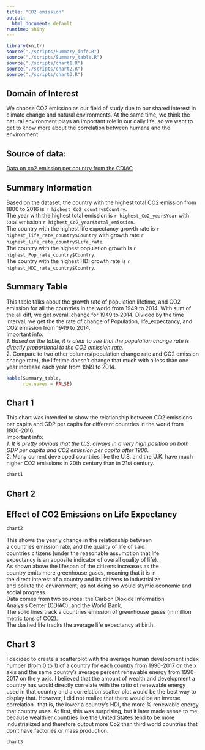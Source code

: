 ```yaml
---
title: "CO2 emission"
output:
  html_document: default
runtime: shiny
---
```


```r

library(knitr)
source("./scripts/Summary_info.R")
source("./scripts/Summary_table.R")
source("./scripts/chart1.R")
source("./scripts/chart2.R")
source("./scripts/chart3.R")

```

## Domain of Interest

We choose CO2 emission as our field of study due to our shared interest in climate change and natural environments. At the same time, we think the natural environment plays an important role in our daily life, so we want to get to know more about the correlation between humans and the environment.

## Source of data:
[Data on co2 emission per country from the CDIAC](https://datahub.io/core/co2-fossil-by-nation#readme) <br>

## Summary Information

Based on the dataset, the country with the highest total CO2 emission from 1800 to 2016 is `r highest_Co2_country$Country`. <br>
The year with the highest total emission is `r highest_Co2_year$Year` with total emission `r highest_Co2_year$total_emission`. <br>
The country with the highest life expectancy growth rate is `r highest_life_rate_country$Country` with growth rate `r highest_life_rate_country$Life_rate`. <br>
The country with the highest population growth is `r highest_Pop_rate_country$Country`. <br>
The country with the highest HDI growth rate is `r highest_HDI_rate_country$Country`. <br>


## Summary Table

This table talks about the growth rate of population
lifetime, and CO2 emission for all the countries in
the world from 1949 to 2014. With sum of the all diff,
we get overall change for 1949 to 2014. Divided by the time
interval, we get the the rate of change of Population, life_expectancy,
and CO2 emission from 1949 to 2014. <br>
Important info: <br>
*1. Based on the table, it is clear to see that the population
change rate is directly proportional to the CO2 emission rate. <br>
*2. Compare to two other columns(population change rate and
CO2 emission change rate), the lifetime doesn't change that
much with a less than one year increase each year from
1949 to 2014. <br>

```r

kable(Summary_table,
      row.names = FALSE)

```


## Chart 1

This chart was intended to show the relationship between
CO2 emissions per capita and GDP per capita for
different countries in the world from 1800-2016. <br>
Important info: <br>
*1. It is pretty obvious that the U.S. always in a
very high position on both GDP per capita and
CO2 emission per capita after 1900. <br>
*2. Many current developed countries like
the U.S. and the U.K. have much
higher CO2 emissions in 20th century than in
21st century. <br>

```r

chart1

```


## Chart 2

## Effect of CO2 Emissions on Life Expectancy
``` r
chart2
```

This shows the yearly change in the relationship between <br>
a countries emission rate, and the quality of life of said <br>
countries citizens (under the reasonable assumption that life <br> 
expectancy is an apposite indicator of overall quality of life). <br>
As shown above the lifespan of the citizens increases as the <br>
country emits more greenhouse gases, meaning that it is in <br>
the direct interest of a country and its citizens to industrialize <br>
and pollute the environment; as not doing so would stymie economic and social progress.
<br>
Data comes from two sources: the Carbon Dioxide Information <br>
Analysis Center (CDIAC), and the World Bank. <br>
The solid lines track a countries emission of greenhouse gases (in million metric tons of CO2). <br>
The dashed life tracks the average life expectancy at birth. 


## Chart 3

I decided to create a scatterplot with the average human development index number (from 0 to 1) of a country for each country from 1990-2017 on the x axis and the same country's average percent renewable energy from 1990-2017 on the y axis. I believed that the amount of wealth and development a country has would directly correlate with the ratio of renewable energy used in that country and a correlation scatter plot would be the best way to display that. However, I did not realize that there would be an inverse correlation- that is, the lower a country's HDI, the more % renewable energy that country uses. At first, this was surprising, but it later made sense to me, because wealthier countries like the United States tend to be more industrialized
and therefore output more Co2 than third world countries that don't have factories or mass production. <br>

``` r

chart3

```
